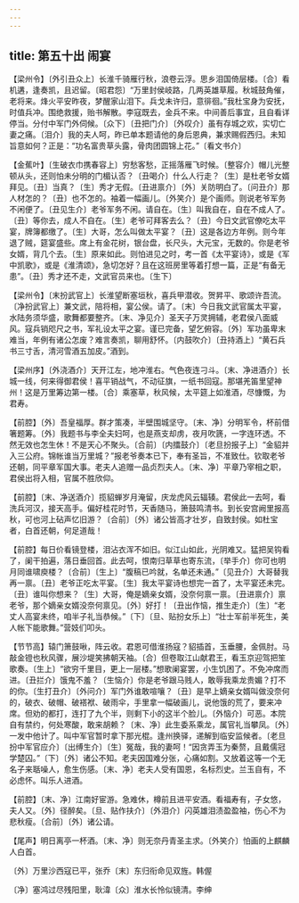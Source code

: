 ```yaml
---
---
---
```

title: 第五十出 闹宴
---

【梁州令】〔外引丑众上〕长淮千骑雁行秋，浪卷云浮。思乡泪国倚层楼。〔合〕看机遘，逢奏凯，且迟留。〔昭君怨〕“万里封侯岐路，几两英雄草履。秋城鼓角催，老将来。烽火平安昨夜，梦醒家山泪下。兵戈未许归，意徘徊。”我杜宝身为安抚，时值兵冲。围绝救援，贻书解散。李寇既去，金兵不来。中间善后事宜，且自看详停当。分付中军门外伺候。〔众下〕〔丑把门介〕〔外叹介〕虽有存城之欢，实切亡妻之痛。〔泪介〕我的夫人呵，昨已单本题请他的身后恩典，兼求赐假西归。未知旨意如何？正是：“功名富贵草头露，骨肉团圆锦上花。”〔看文书介〕

【金蕉叶】〔生破衣巾携春容上〕穷愁客愁，正摇落雁飞时候。〔整容介〕帽儿光整顿从头，还则怕未分明的门楣认否？〔丑喝介〕什么人行走？〔生〕是杜老爷女婿拜见。〔丑〕当真？〔生〕秀才无假。〔丑进禀介〕〔外〕关防明白了。〔问丑介〕那人材怎的？〔丑〕也不怎的。袖着一幅画儿。〔外笑介〕是个画师。则说老爷军务不闲便了。〔丑见生介〕老爷军务不闲。请自在。〔生〕叫我自在，自在不成人了。〔丑〕等你去，成人不自在。〔生〕老爷可拜客去么？〔丑〕今日文武官僚吃太平宴，牌簿都缴了。〔生〕大哥，怎么叫做太平宴？〔丑〕这是各边方年例。则今年退了贼，筵宴盛些。席上有金花树，银台盘，长尺头，大元宝，无数的。你是老爷女婿，背几个去。〔生〕原来如此。则怕进见之时，考一首《太平宴诗》，或是《军中凯歌》，或是《淮清颂》，急切怎好？且在这班房里等着打想一篇，正是“有备无患”。〔丑〕秀才还不走，文武官员来也。〔生下〕

【梁州令】〔末扮武官上〕长淮望断塞垣秋，喜兵甲潜收。贺昇平、歌颂许吾流。〔净扮武官上〕兼文武，陪将相，宴公侯。请了。〔末〕今日我文武官属太平宴，水陆务须华盛，歌舞都要整齐。〔末、净见介〕圣天子万灵拥辅，老君侯八面威风。寇兵销咫尺之书，军礼设太平之宴。谨已完备，望乞俯容。〔外〕军功虽卑末难当，年例有诸公怎废？难言奏凯，聊用舒怀。〔内鼓吹介〕〔丑持酒上〕“黄石兵书三寸舌，清河雪酒五加皮。”酒到。

【梁州序】〔外浇酒介〕天开江左，地冲淮右。气色夜连刁斗。〔末、净进酒介〕长城一线，何来得御君侯！喜平销战气，不动征旗，一纸书回寇。那堪羌笛里望神州！这是万里筹边第一楼。〔合〕乘塞草，秋风候，太平筵上如淮酒，尽慷慨，为君寿。

【前腔】〔外〕吾皇福厚。群才策凑，半壁围城坚守。〔末、净〕分明军令，杯前借箸题筹。〔外〕我题书与李全夫妇呵，也是燕支却虏，夜月吹篪，一字连环透。不然无效也怎生休！不是天心不聚头。〔合前〕〔内擂鼓介〕〔老旦扮报子上〕“金貂并入三公府。锦帐谁当万里城？”报老爷奏本已下，奉有圣旨，不准致仕。钦取老爷还朝，同平章军国大事。老夫人追赠一品贞烈夫人。〔末、净〕平章乃宰相之职，君侯出将入相，官属不胜欣仰。

【前腔】〔末、净送酒介〕揽貂蝉岁月淹留，庆龙虎风云辐辏。君侯此一去呵，看洗兵河汉，接天高手。偏好桂花时节，天香随马，箫鼓鸣清书。到长安宫阙里报高秋，可也河上砧声忆旧游？〔合前〕〔外〕诸公皆高才壮岁，自致封侯。如杜宝者，白首还朝，何足道哉！

【前腔】每日价看镜登楼，泪沾衣浑不如旧。似江山如此，光阴难又。猛把吴钩看了，阑干拍遍，落日垂回首。此去呵，恨南归草草也寄东流，〔举手介〕你可也明月同谁啸庾楼？〔合前〕〔生上〕“腹稿已吟就，名单还未通。”〔见丑介〕大哥替我再一禀。〔丑〕老爷正吃太平宴。〔生〕我太平宴诗也想完一首了，太平宴还未完。〔丑〕谁叫你想来？〔生〕大哥，俺是嫡亲女婿，没奈何禀一禀。〔丑进禀介〕禀老爷，那个嫡亲女婿没奈何禀见。〔外〕好打！〔丑出作恼，推生走介〕〔生〕“老丈人高宴未终，咱半子礼当恭候。”〔下〕〔旦、贴扮女乐上〕“壮士军前半死生，美人帐下能歌舞。”营妓们叩头。

【节节高】辕门箫鼓啾，阵云收。君恩可借淮扬寇？貂插首，玉垂腰，金佩肘。马敲金镫也秋风骤，展沙堤笑拂朝天袖。〔合〕但卷取江山献君王，看玉京迎驾把笙歌奏。〔生上〕“欲穷千里目，更上一层楼。”想歌阑宴罢，小生饥困了。不免冲席而进。〔丑拦介〕饿鬼不羞？〔生恼介〕你是老爷跟马贱人，敢辱我乘龙贵媚？打不的你。〔生打丑介〕〔外问介〕军门外谁敢喧嚷？〔丑〕是早上嫡亲女婿叫做没奈何的，破衣、破帽、破褡袱、破雨伞，手里拿一幅破画儿，说他饿的荒了，要来冲席。但劝的都打，连打了九个半，则剩下小的这半个脸儿。〔外恼介〕可恶。本院自有禁约，何处寒酸，敢来胡赖？〔末、净〕此生委系乘龙，属官礼当攀凤。〔外〕一发中他计了。叫中军官暂时拿下那光棍。逢州换驿，递解到临安监候者。〔老旦扮中军官应介〕〔出缚生介〕〔生〕冤哉，我的妻呵！“因贪弄玉为秦赘，且戴儒冠学楚囚。”〔下〕〔外〕诸公不知。老夫因国难分张，心痛如割。又放着这等一个无名子来聒噪人，愈生伤感。〔末、净〕老夫人受有国恩，名标烈史。兰玉自有，不必虑怀。叫乐人进酒。

【前腔】〔末、净〕江南好宦游。急难休，樽前且进平安酒。看福寿有，子女悠，夫人又。〔外〕径醉矣。〔旦、贴作扶介〕〔外泪介〕闪英雄泪渍盈盈袖，伤心不为悲秋瘦。〔合前〕〔外〕诸公请。

【尾声】明日离亭一杯酒。〔末、净〕则无奈丹青圣主求。〔外笑介〕怕画的上麒麟人白首。

〔外〕万里沙西寇已平，张乔〔末〕东归衔命见双旌。韩偓

〔净〕塞鸿过尽残阳里，耿湋〔众〕淮水长怜似镜清。李绅

